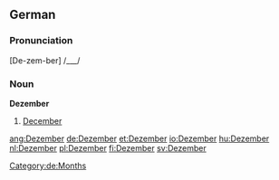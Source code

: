 ==German==

===Pronunciation===
[De-zem-ber] /___/

===Noun===
'''Dezember'''
# [[December]]

[[Category:de:Months]]

[[ang:Dezember]]
[[de:Dezember]]
[[et:Dezember]]
[[io:Dezember]]
[[hu:Dezember]]
[[nl:Dezember]]
[[pl:Dezember]]
[[fi:Dezember]]
[[sv:Dezember]]